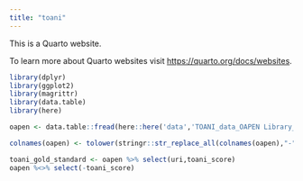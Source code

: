```yaml
---
title: "toani"
---
```


This is a Quarto website.

To learn more about Quarto websites visit <https://quarto.org/docs/websites>.

```r
library(dplyr)
library(ggplot2)
library(magrittr)
library(data.table)
library(here)
```

```r
oapen <- data.table::fread(here::here('data','TOANI_data_OAPEN Library_202201-202212.csv'))
```

```r
colnames(oapen) <- tolower(stringr::str_replace_all(colnames(oapen),"-","_"))

toani_gold_standard <- oapen %>% select(uri,toani_score)
oapen %<>% select(-toani_score)

```

